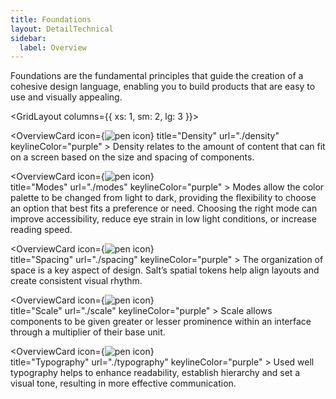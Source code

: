 ```yaml
---
title: Foundations
layout: DetailTechnical
sidebar:
  label: Overview
---
```


Foundations are the fundamental principles that guide the creation of a cohesive design language, enabling you to build products that are easy to use and visually appealing.

<GridLayout columns={{ xs: 1, sm: 2, lg: 3 }}>

   <OverviewCard
    icon={<Image src="/img/design.svg" alt="pen icon"  />}
    title="Density"
    url="./density"
    keylineColor="purple"
    >
Density relates to the amount of content that can fit on a screen based on the size and spacing of components.

  </OverviewCard>
  
  <OverviewCard
    icon={<Image src="/img/design.svg" alt="pen icon"  />}              
    title="Modes"
    url="./modes"
    keylineColor="purple"
    >
Modes allow the color palette to be changed from light to dark, providing the flexibility to choose an option that best fits a preference or need. Choosing the right mode can improve accessibility, reduce eye strain in low light conditions, or increase reading speed.

  </OverviewCard>
  
  <OverviewCard
    icon={<Image src="/img/design.svg" alt="pen icon"  />}              
    title="Spacing"
    url="./spacing"
    keylineColor="purple"
    >
The organization of space is a key aspect of design. Salt’s spatial tokens help align layouts and create consistent visual rhythm.

  </OverviewCard>
  
  <OverviewCard
    icon={<Image src="/img/design.svg" alt="pen icon"  />}            
    title="Scale"
    url="./scale"
    keylineColor="purple"
    >
Scale allows components to be given greater or lesser prominence within an interface through a multiplier of their base unit.

  </OverviewCard>
  
  <OverviewCard
    icon={<Image src="/img/design.svg" alt="pen icon"  />}            
    title="Typography"
    url="./typography"
    keylineColor="purple"
    >
Used well typography helps to enhance readability, establish hierarchy and set a visual tone, resulting in more effective communication.

  </OverviewCard>
 
</GridLayout>
